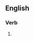 ==English==

===Verb===
{{head|en|present participle}}

# {{present participle of|pong|lang=en|nocat=1}}